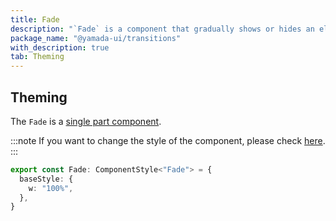 ```yaml
---
title: Fade
description: "`Fade` is a component that gradually shows or hides an element."
package_name: "@yamada-ui/transitions"
with_description: true
tab: Theming
---
```


## Theming

The `Fade` is a [single part component](/styled-system/theming/component-styles#single-part-components).

:::note
If you want to change the style of the component, please check [here](/styled-system/theming/customize-theme#changing-the-style-of-components).
:::

```ts
export const Fade: ComponentStyle<"Fade"> = {
  baseStyle: {
    w: "100%",
  },
}
```
